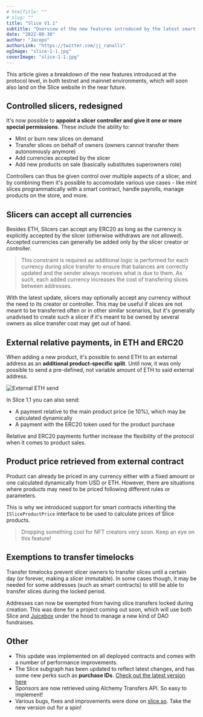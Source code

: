 ```yaml
---
# htmlTitle: ""
# slug: ""
title: "Slice V1.1"
subtitle: "Overview of the new features introduced by the latest smart contracts"
date: "2022-08-30"
author: "Jacopo"
authorLink: "https://twitter.com/jj_ranalli"
ogImage: "slice-1-1.jpg"
coverImage: "slice-1-1.jpg"
---
```


This article gives a breakdown of the new features introduced at the protocol level, in both testnet and mainnet environments, which will soon also land on the Slice website in the near future.

## Controlled slicers, redesigned

It's now possible to **appoint a slicer controller and give it one or more special permissions**. These include the ability to:

- Mint or burn new slices on demand
- Transfer slices on behalf of owners (owners cannot transfer them autonomously anymore)
- Add currencies accepted by the slicer
- Add new products on sale (basically substitutes superowners role)

Controllers can thus be given control over multiple aspects of a slicer, and by combining them it's possible to accomodate various use cases - like mint slices programmatically with a smart contract, handle payrolls, manage products on the store, and more.

## Slicers can accept all currencies

Besides ETH, Slicers can accept any ERC20 as long as the currency is explicitly accepted by the slicer (otherwise withdraws are not allowed). Accepted currencies can generally be added only by the slicer creator or controller.

> This constraint is required as additional logic is performed for each currency during slice transfer to ensure that balances are correctly updated and the sender always receives what is due to them. As such, each added currency increases the cost of transfering slices between addresses.

With the latest update, slicers may optionally accept any currency without the need to its creator or controller. This may be useful if slices are not meant to be transferred often or in other similar scenarios, but it's generally unadvised to create such a slicer if it's meant to be owned by several owners as slice transfer cost may get out of hand.

## External relative payments, in ETH and ERC20

When adding a new product, it's possible to send ETH to an external address as an **additional product-specific split**. Until now, it was only possible to send a pre-defined, not variable amount of ETH to said external address.

![External ETH send](https://slice.so/blog/slice-1-1-1.png)

In Slice 1.1 you can also send:

- A payment relative to the main product price (ie 10%), which may be calculated dynamically
- A payment with the ERC20 token used for the product purchase

Relative and ERC20 payments further increase the flexibility of the protocol when it comes to product sales.

## Product price retrieved from external contract

Product can already be priced in any currency either with a fixed amount or one calculated dynamically from USD or ETH. However, there are situations where products may need to be priced following different rules or parameters.

This is why we introduced support for smart contracts inheriting the `ISliceProductPrice` interface to be used to calculate prices of Slice products.

> Dropping something cool for NFT creators very soon. Keep an eye on this feature!

## Exemptions to transfer timelocks

Transfer timelocks prevent slicer owners to transfer slices until a certain day (or forever, making a slicer immutable). In some cases though, it may be needed for some addresses (such as smart contracts) to still be able to transfer slices during the locked period.

Addresses can now be exempted from having slice transfers locked during creation. This was done for a project coming out soon, which will use both Slice and [Juicebox](https://juicebox.money) under the hood to manage a new kind of DAO fundraises.

## Other

- This update was implemented on all deployed contracts and comes with a number of performance improvements.
- The Slice subgraph has been updated to reflect latest changes, and has some new perks such as **purchase IDs**. [Check out the latest version here](https://github.com/slice-so/subgraph)
- Sponsors are now retrieved using Alchemy Transfers API. So easy to implement!
- Various bugs, fixes and improvements were done on [slice.so](https://slice.so). Take the new version out for a spin!
